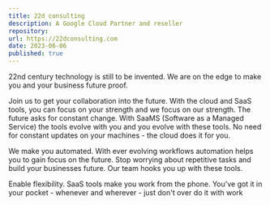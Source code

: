 ```yaml
---
title: 22d consulting
description: A Google Cloud Partner and reseller
repository: 
url: https://22dconsulting.com
date: 2023-06-06
published: true
---
```



22nd century technology is still to be invented.  We are on the edge to make you and your business future proof.  

Join us to get your collaboration into the future.  With the cloud and SaaS tools, you can focus on your strength and we focus on our strength.  The future asks for constant change.  With SaaMS (Software as a Managed Service) the tools evolve with you and you evolve with these tools.  No need for constant updates on your machines - the cloud does it for you.  

We make you automated.  With ever evolving workflows automation helps you to gain focus on the future.  Stop worrying about repetitive tasks and build your businesses future.  Our team hooks you up with these tools.  

Enable flexibility.  SaaS tools make you work from the phone.  You've got it in your pocket - whenever and wherever - just don't over do it with work
